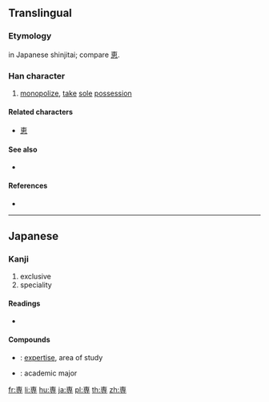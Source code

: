 {{character info/new}}
{{also|專|尃}}

==Translingual==
{{Han simplified forms|專|専|专}}

===Etymology===
{{Han simp|專}} in Japanese shinjitai; compare [[恵]].

===Han character===
{{Han char|rn=41|rad=寸|as=06|sn=9|four=|canj=JWDI|ids=⿱𤰔寸}}

# [[monopolize]], [[take]] [[sole]] [[possession]]

====Related characters====
* [[恵]] <!-- same simplification -->

====See also====
* {{l|mul|曺}}

====References====
* {{Han ref|kx=0294.111|hdz=10504.141|uh=5C02|ud=23554}}

----

==Japanese==
{{ja-kanji forms|専|專}}

===Kanji===
{{ja-kanji|grade=6|rs=寸06|style=s|kyu=專}}

# exclusive
# speciality

====Readings====
* {{ja-readings|on=[[せん]] (sen)|kun=[[もっぱら]] (moppara)}}

====Compounds====
* {{ja-r|専門|せんもん}}: [[expertise]], area of study
* {{ja-r|専攻|せんこう}}: academic major

[[fr:専]]
[[li:専]]
[[hu:専]]
[[ja:専]]
[[pl:専]]
[[th:専]]
[[zh:専]]